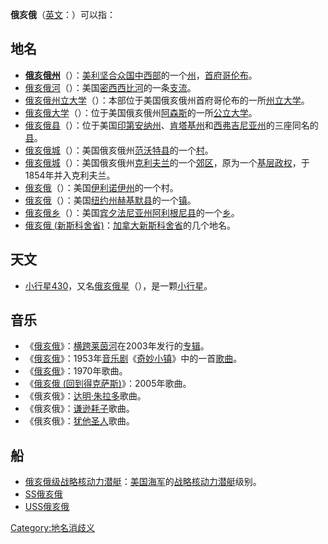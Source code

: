 {{wiktionary|en:Ohio|俄亥俄}}
'''俄亥俄'''（[[英文|英文]]：'''{{lang|en|Ohio}}'''）可以指：

{{TOCright}}

==地名==
* '''[[俄亥俄州|俄亥俄州]]'''（'''{{lang|en|Ohio}}'''）：[[美利坚合众国|美利坚合众国]][[美国中西部|中西部]]的一个[[美国州份|州]]，[[首府|首府]][[哥伦布_(俄亥俄州)|哥伦布]]。
* [[俄亥俄河|俄亥俄河]]（{{lang|en|Ohio River}}）：美国[[密西西比河|密西西比河]]的一条[[支流|支流]]。
* [[俄亥俄州立大学|俄亥俄州立大学]]（{{lang|en|Ohio State University}}）：本部位于美国俄亥俄州首府哥伦布的一所[[州立大学系统|州立]][[大学|大学]]。
* [[俄亥俄大学|俄亥俄大学]]（{{lang|en|Ohio University}}）：位于美国俄亥俄州[[阿森斯_(俄亥俄州)|阿森斯]]的一所[[公立大学|公立大学]]。
* [[俄亥俄县|俄亥俄县]]（{{lang|en|Ohio County}}）：位于美国[[印第安纳州|印第安纳州]]、[[肯塔基州|肯塔基州]]和[[西弗吉尼亚州|西弗吉尼亚州]]的三座同名的[[县|县]]。
* [[俄亥俄城_(范沃特县)|俄亥俄城]]（{{lang|en|Ohio City}}）：美国俄亥俄州[[范沃特县_(俄亥俄州)|范沃特县]]的一个[[村|村]]。
* [[俄亥俄城_(克利夫兰)|俄亥俄城]]（{{lang|en|Ohio City}}）：美国俄亥俄州[[克利夫兰_(俄亥俄州)|克利夫兰]]的一个[[郊区|郊区]]，原为一个[[基层政权|基层政权]]，于1854年并入克利夫兰。
* [[俄亥俄_(伊利诺伊州)|俄亥俄]]（{{lang|en|Ohio}}）：美国[[伊利诺伊州|伊利诺伊州]]的一个村。
* [[俄亥俄_(纽约州)|俄亥俄]]（{{lang|en|Ohio}}）：美国[[纽约州|纽约州]][[赫基默县_(纽约州)|赫基默县]]的一个[[镇|镇]]。
* [[俄亥俄乡|俄亥俄乡]]（{{lang|en|Ohio Township}}）：美国[[宾夕法尼亚州|宾夕法尼亚州]][[阿利根尼县_(宾夕法尼亚州)|阿利根尼县]]的一个[[乡|乡]]。
* [[俄亥俄_(新斯科舍省)|俄亥俄 (新斯科舍省)]]：[[加拿大|加拿大]][[新斯科舍省|新斯科舍省]]的几个地名。

==天文==
* [[小行星430|小行星430]]，又名[[俄亥俄星|俄亥俄星]]（{{lang|en|439 Ohio}}），是一颗[[小行星|小行星]]。

==音乐==
* 《[[俄亥俄_(专辑)|俄亥俄]]》：[[横跨莱茵河|横跨莱茵河]]在2003年发行的[[音乐专辑|专辑]]。
* 《[[俄亥俄_(1953年歌曲)|俄亥俄]]》：1953年[[音乐剧|音乐剧]]《[[奇妙小镇|奇妙小镇]]》中的一首[[歌曲|歌曲]]。
* 《[[俄亥俄_(1970年歌曲)|俄亥俄]]》：1970年歌曲。
* 《[[俄亥俄_(回到得克萨斯)|俄亥俄 (回到得克萨斯)]]》：2005年歌曲。
* 《俄亥俄》：[[达明·朱拉多|达明·朱拉多]]歌曲。
* 《俄亥俄》：[[谦逊耗子|谦逊耗子]]歌曲。
* 《俄亥俄》：[[犹他圣人|犹他圣人]]歌曲。

==船==
*[[俄亥俄级核潜艇|俄亥俄级战略核动力潜艇]]：[[美国海军|美国海军]]的[[战略|战略]][[核动力潜艇|核动力潜艇]]级别。
* [[SS俄亥俄|SS俄亥俄]]
* [[USS俄亥俄|USS俄亥俄]]

{{disambig|O|Cat=三字译名消歧义}}
[[Category:地名消歧义|Category:地名消歧义]]